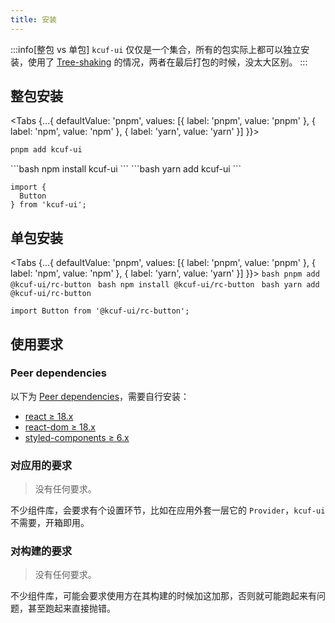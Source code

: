 ```yaml
---
title: 安装
---
```


:::info[整包 vs 单包]
`kcuf-ui` 仅仅是一个集合，所有的包实际上都可以独立安装，使用了 [Tree-shaking](https://developer.mozilla.org/en-US/docs/Glossary/Tree_shaking) 的情况，两者在最后打包的时候，没太大区别。
:::


## 整包安装

<Tabs {...{
  defaultValue: 'pnpm',
  values: [{
    label: 'pnpm',
    value: 'pnpm'
  }, {
    label: 'npm',
    value: 'npm'
  }, {
    label: 'yarn',
    value: 'yarn'
  }]
}}>
  <TabItem value="pnpm">
  ```bash
  pnpm add kcuf-ui
  ```
  </TabItem>
  <TabItem value="npm">
  ```bash
  npm install kcuf-ui
  ```
  </TabItem>
  <TabItem value="yarn">
  ```bash
  yarn add kcuf-ui
  ```
  </TabItem>
</Tabs>

```tsx
import {
  Button
} from 'kcuf-ui';
```

## 单包安装

<Tabs {...{
  defaultValue: 'pnpm',
  values: [{
    label: 'pnpm',
    value: 'pnpm'
  }, {
    label: 'npm',
    value: 'npm'
  }, {
    label: 'yarn',
    value: 'yarn'
  }]
}}>
  <TabItem value="pnpm">
    ```bash
    pnpm add @kcuf-ui/rc-button
    ```
  </TabItem>
  <TabItem value="npm">
    ```bash
    npm install @kcuf-ui/rc-button
    ```
  </TabItem>
  <TabItem value="yarn">
    ```bash
    yarn add @kcuf-ui/rc-button
    ```
  </TabItem>
</Tabs>

```tsx
import Button from '@kcuf-ui/rc-button';
```

## 使用要求

### Peer dependencies

以下为 [Peer dependencies](https://docs.npmjs.com/cli/v11/configuring-npm/package-json#peerdependencies)，需要自行安装：

* [react ≥ 18.x](https://www.npmjs.com/package/react)
* [react-dom ≥ 18.x](https://www.npmjs.com/package/react-dom)
* [styled-components ≥ 6.x](https://www.npmjs.com/package/styled-components)

### 对应用的要求

> 没有任何要求。

不少组件库，会要求有个设置环节，比如在应用外套一层它的 `Provider`，`kcuf-ui` 不需要，开箱即用。

### 对构建的要求

> 没有任何要求。

不少组件库，可能会要求使用方在其构建的时候加这加那，否则就可能跑起来有问题，甚至跑起来直接抛错。
